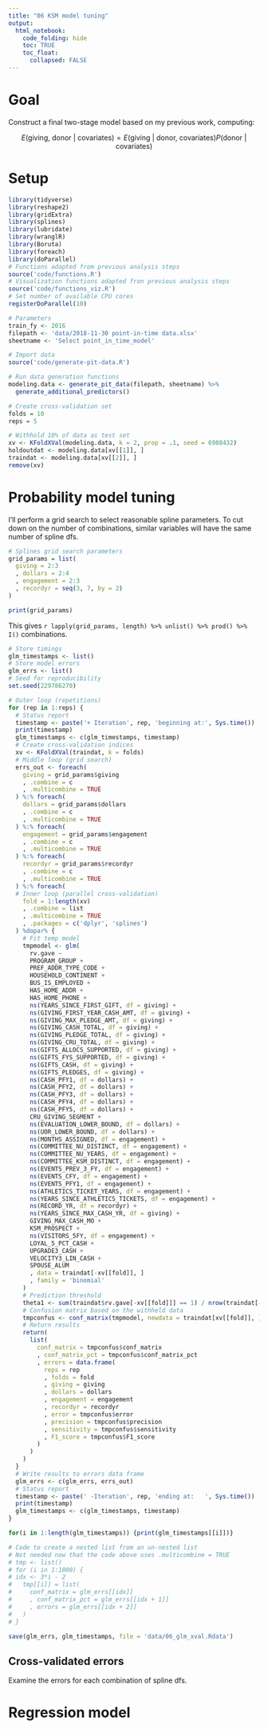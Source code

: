 ```yaml
---
title: "06 KSM model tuning"
output:
  html_notebook:
    code_folding: hide
    toc: TRUE
    toc_float:
      collapsed: FALSE
---
```


# Goal

Construct a final two-stage model based on my previous work, computing:

$$ E \left( \text{giving, donor | covariates} \right) = E \left(\text{giving | donor, covariates} \right) P \left(\text{donor | covariates} \right) $$

# Setup

```r
library(tidyverse)
library(reshape2)
library(gridExtra)
library(splines)
library(lubridate)
library(wranglR)
library(Boruta)
library(foreach)
library(doParallel)
# Functions adapted from previous analysis steps
source('code/functions.R')
# Visualization functions adapted fron previous analysis steps
source('code/functions_viz.R')
# Set number of available CPU cores
registerDoParallel(10)
```
```r
# Parameters
train_fy <- 2016
filepath <- 'data/2018-11-30 point-in-time data.xlsx'
sheetname <- 'Select point_in_time_model'

# Import data
source('code/generate-pit-data.R')

# Run data generation functions
modeling.data <- generate_pit_data(filepath, sheetname) %>%
  generate_additional_predictors()
```
```r
# Create cross-validation set
folds = 10
reps = 5

# Withhold 10% of data as test set
xv <- KFoldXVal(modeling.data, k = 2, prop = .1, seed = 6988432)
holdoutdat <- modeling.data[xv[[1]], ]
traindat <- modeling.data[xv[[2]], ]
remove(xv)
```

# Probability model tuning

I'll perform a grid search to select reasonable spline parameters. To cut down on the number of combinations, similar variables will have the same number of spline dfs.

```r
# Splines grid search parameters
grid_params = list(
  giving = 2:3
  , dollars = 2:4
  , engagement = 2:3
  , recordyr = seq(3, 7, by = 2)
)
```
```r
print(grid_params)
```


This gives `r lapply(grid_params, length) %>% unlist() %>% prod() %>% I()` combinations.

```r
# Store timings
glm_timestamps <- list()
# Store model errors
glm_errs <- list()
# Seed for reproducibility
set.seed(229786270)

# Outer loop (repetitions)
for (rep in 1:reps) {
  # Status report 
  timestamp <- paste('+ Iteration', rep, 'beginning at:', Sys.time())
  print(timestamp)
  glm_timestamps <- c(glm_timestamps, timestamp)
  # Create cross-validation indices
  xv <- KFoldXVal(traindat, k = folds)
  # Middle loop (grid search)
  errs_out <- foreach(
    giving = grid_params$giving
    , .combine = c
    , .multicombine = TRUE
  ) %:% foreach(
    dollars = grid_params$dollars
    , .combine = c
    , .multicombine = TRUE
  ) %:% foreach(
    engagement = grid_params$engagement
    , .combine = c
    , .multicombine = TRUE
  ) %:% foreach(
    recordyr = grid_params$recordyr
    , .combine = c
    , .multicombine = TRUE
  ) %:% foreach(
  # Inner loop (parallel cross-validation)
    fold = 1:length(xv)
    , .combine = list
    , .multicombine = TRUE
    , .packages = c('dplyr', 'splines')
  ) %dopar% {
    # Fit temp model
    tmpmodel <- glm(
      rv.gave ~
      PROGRAM_GROUP +
      PREF_ADDR_TYPE_CODE +
      HOUSEHOLD_CONTINENT +
      BUS_IS_EMPLOYED +
      HAS_HOME_ADDR +
      HAS_HOME_PHONE +
      ns(YEARS_SINCE_FIRST_GIFT, df = giving) +
      ns(GIVING_FIRST_YEAR_CASH_AMT, df = giving) +
      ns(GIVING_MAX_PLEDGE_AMT, df = giving) +
      ns(GIVING_CASH_TOTAL, df = giving) +
      ns(GIVING_PLEDGE_TOTAL, df = giving) +
      ns(GIVING_CRU_TOTAL, df = giving) +
      ns(GIFTS_ALLOCS_SUPPORTED, df = giving) +
      ns(GIFTS_FYS_SUPPORTED, df = giving) +
      ns(GIFTS_CASH, df = giving) +
      ns(GIFTS_PLEDGES, df = giving) +
      ns(CASH_PFY1, df = dollars) +
      ns(CASH_PFY2, df = dollars) +
      ns(CASH_PFY3, df = dollars) +
      ns(CASH_PFY4, df = dollars) +
      ns(CASH_PFY5, df = dollars) +
      CRU_GIVING_SEGMENT +
      ns(EVALUATION_LOWER_BOUND, df = dollars) +
      ns(UOR_LOWER_BOUND, df = dollars) +
      ns(MONTHS_ASSIGNED, df = engagement) +
      ns(COMMITTEE_NU_DISTINCT, df = engagement) +
      ns(COMMITTEE_NU_YEARS, df = engagement) +
      ns(COMMITTEE_KSM_DISTINCT, df = engagement) +
      ns(EVENTS_PREV_3_FY, df = engagement) +
      ns(EVENTS_CFY, df = engagement) +
      ns(EVENTS_PFY1, df = engagement) +
      ns(ATHLETICS_TICKET_YEARS, df = engagement) +
      ns(YEARS_SINCE_ATHLETICS_TICKETS, df = engagement) +
      ns(RECORD_YR, df = recordyr) +
      ns(YEARS_SINCE_MAX_CASH_YR, df = giving) +
      GIVING_MAX_CASH_MO +
      KSM_PROSPECT +
      ns(VISITORS_5FY, df = engagement) +
      LOYAL_5_PCT_CASH +
      UPGRADE3_CASH +
      VELOCITY3_LIN_CASH +
      SPOUSE_ALUM
      , data = traindat[-xv[[fold]], ]
      , family = 'binomial'
    )
    # Prediction threshold
    theta1 <- sum(traindat$rv.gave[-xv[[fold]]] == 1) / nrow(traindat[-xv[[fold]], ])
    # Confusion matrix based on the withheld data
    tmpconfus <- conf_matrix(tmpmodel, newdata = traindat[xv[[fold]], ], rv = 'rv.gave', threshold = theta1)
    # Return results
    return(
      list(
        conf_matrix = tmpconfus$conf_matrix
        , conf_matrix_pct = tmpconfus$conf_matrix_pct
        , errors = data.frame(
          reps = rep
          , folds = fold
          , giving = giving
          , dollars = dollars
          , engagement = engagement
          , recordyr = recordyr
          , error = tmpconfus$error
          , precision = tmpconfus$precision
          , sensitivity = tmpconfus$sensitivity
          , F1_score = tmpconfus$F1_score
        )
      )
    )
  }
  # Write results to errors data frame
  glm_errs <- c(glm_errs, errs_out)
  # Status report
  timestamp <- paste(' -Iteration', rep, 'ending at:   ', Sys.time())
  print(timestamp)
  glm_timestamps <- c(glm_timestamps, timestamp)
}
```
```r
for(i in 1:length(glm_timestamps)) {print(glm_timestamps[[i]])}
```
```r
# Code to create a nested list from an un-nested list
# Not needed now that the code above uses .multicombine = TRUE
# tmp <- list()
# for (i in 1:1800) {
# idx <- 3*i - 2
#   tmp[[i]] = list(
#     conf_matrix = glm_errs[[idx]]
#     , conf_matrix_pct = glm_errs[[idx + 1]]
#     , errors = glm_errs[[idx + 2]]
#   )
# }
```
```r
save(glm_errs, glm_timestamps, file = 'data/06_glm_xval.Rdata')
```

## Cross-validated errors

Examine the errors for each combination of spline dfs.

# Regression model